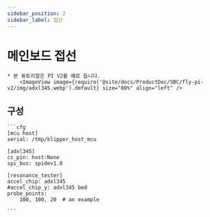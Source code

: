 ```yaml
---
sidebar_position: 2
sidebar_label: 접선
---
```


# 메인보드 접선

    * 본 튜토리얼은 PI V2를 예로 듭니다.
        <ImageView image={require('@site/docs/ProductDoc/SBC/fly-pi-v2/img/adxl345.webp').default} size="80%" align="left" />

## 구성

    ```cfg
    [mcu host]
    serial: /tmp/klipper_host_mcu

    [adxl345]
    cs_pin: host:None
    spi_bus: spidev1.0

    [resonance_tester]
    accel_chip: adxl345
    #accel_chip_y: adxl345 bed
    probe_points:
        100, 100, 20  # an example

    ```